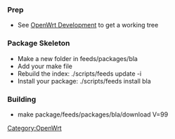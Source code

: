 === Prep ===
* See [[OpenWrt Development]] to get a working tree

=== Package Skeleton ===
* Make a new folder in feeds/packages/bla
* Add your make file
* Rebuild the index: ./scripts/feeds update -i
* Install your package: ./scripts/feeds install bla

=== Building ===
* make package/feeds/packages/bla/download V=99

[[Category:OpenWrt]]